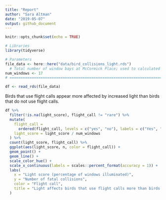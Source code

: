 ```yaml
---
title: "Report"
author: "Sara Altman"
date: "2019-05-07"
output: github_document
---
```


```r
knitr::opts_chunk$set(echo = TRUE)
```

```r
# Libraries
library(tidyverse)

# Parameters
file_data <- here::here("data/bird_collisions_light.rds")
  # Total number of window bays at McCormick Place; used to calculated light_score
num_windows <- 17
# ==============================================================================

df <- read_rds(file_data)
```

Birds that use flight calls appear more affected by increased light than birds that do not use flight calls. 

```r
df %>% 
  filter(!is.na(light_score), flight_call != "rare") %>% 
  mutate(
    flight_call = 
      ordered(flight_call, levels = c("yes", "no"), labels = c("Yes", "No")),
    light_score = light_score / num_windows
  ) %>% 
  count(light_score, flight_call) %>% 
  ggplot(aes(light_score, n, color = flight_call)) +
  geom_point() +
  geom_line() +
  scale_color_hue() +
  scale_x_continuous(labels = scales::percent_format(accuracy = 1)) +
  labs(
    x = "Light score (percentage of windows illuminated)",
    y = "Number of fatal collisions",
    color = "Flight call",
    title = "Light affects birds that use flight calls more than birds that do not"
  )
```